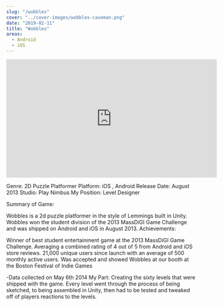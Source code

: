 ```yaml
---
slug: "/wobbles"
cover: "../cover-images/wobbles-caveman.png"
date: "2019-02-11"
title: "Wobbles"
areas:
  - Android
  - iOS
---
```


<iframe width="560" height="315" src="https://www.youtube-nocookie.com/embed/noDHwOctLcA" frameborder="0" allow="accelerometer; autoplay; clipboard-write; encrypted-media; gyroscope; picture-in-picture" allowfullscreen></iframe>

Genre: 2D Puzzle Platformer
Platform: iOS , Android 
Release Date: August 2013
Studio: Play Nimbus
My Position: Level Designer

Summary of Game:

Wobbles is a 2d puzzle platformer in the style of Lemmings built in Unity. Wobbles won the student division of the 2013 MassDiGI Game Challenge and was shipped on Android and iOS in August 2013.
Achievements:

Winner of best student entertainment game at the 2013 MassDiGI Game Challenge.
Averaging a combined rating of 4 out of 5 from Android and iOS store reviews.
21,000 unique users since launch with an average of 500 monthly active users.
Was accepted and showed Wobbles at our booth at the Boston Festival of Indie Games

-Data collected on May 6th 2014
My Part:
Creating the sixty levels that were shipped with the game. Every level went through the process of being sketched, to being assembled in Unity, then had to be tested and tweaked off of players reactions to the levels.
